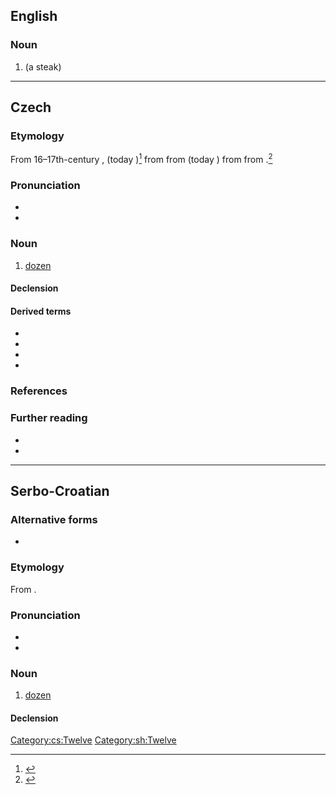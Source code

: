 ==English==
{{rfv}}
===Noun===
{{en-noun}}

# {{obsolete form of|en|tucket|nodot=yet}} (a steak)

{{Webster 1913}}

----

==Czech==

===Etymology===
From 16–17th-century {{bor|cs|de|Tutzet}}, {{m|de|Dutzet}} (today {{m|de|Dutzend}})<ref>{{R:Machek 1968|entry=tucet|page=659}}</ref> from {{der|cs|gmh|totzen}} from {{der|cs|fro|dozaine}} (today {{m|fr|douzaine}}) from {{m|fro|doze|t=twelve}} from {{der|cs|la|duodecim|t=twelve}}.<ref>{{R:Rejzek 2007}}</ref>

===Pronunciation===
* {{cs-IPA}}
* {{hyphenation|cs|tu|cet}}

===Noun===
{{cs-noun|g=m-in}}

# [[dozen]]

====Declension====
{{cs-decl-noun|tucet|tuctu|tuctu|tucet|tucte|tuctu|tuctem|tucty|tuctů|tuctům|tucty|tucty|tuctech|tucty}}

====Derived terms====
* {{l|cs|tuctový}}
* {{l|cs|veletucet|g=m}}
* {{l|cs|půltucet|g=m}}
* {{l|cs|čertův tucet|g=m}}

===References===
<references />

===Further reading===
* {{R:PSJC}}
* {{R:SSJC}}

[[Category:cs:Twelve]]

----

==Serbo-Croatian==

===Alternative forms===
* {{l|sh|sc=Latn|tùce}}

===Etymology===
From {{etyl|de|sh}} {{m|de|Dutzend}}.

===Pronunciation===
* {{sh-IPA|tùcet}}
* {{hyphenation|sh|tu|cet}}

===Noun===
{{sh-noun|g=m|head=tùcet}}

# {{lb|sh|with genitive}} [[dozen]]

====Declension====
{{sh-decl-noun
|tucet|tuceta
|tuceta|tuceta
|tucetu|tucetima
|tucet|tuceta
|tucet|tuceta
|tucetu|tucetima
|tucetom|tucetima
}}

[[Category:sh:Twelve]]